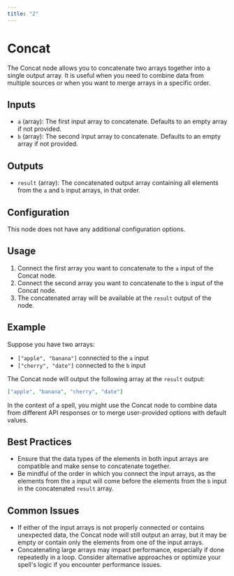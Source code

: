 ```yaml
---
title: "2"
---
```


# Concat

The Concat node allows you to concatenate two arrays together into a single output array. It is useful when you need to combine data from multiple sources or when you want to merge arrays in a specific order.

## Inputs

- `a` (array): The first input array to concatenate. Defaults to an empty array if not provided.
- `b` (array): The second input array to concatenate. Defaults to an empty array if not provided.

## Outputs

- `result` (array): The concatenated output array containing all elements from the `a` and `b` input arrays, in that order.

## Configuration

This node does not have any additional configuration options.

## Usage

1. Connect the first array you want to concatenate to the `a` input of the Concat node.
2. Connect the second array you want to concatenate to the `b` input of the Concat node.
3. The concatenated array will be available at the `result` output of the node.

## Example

Suppose you have two arrays:
- `["apple", "banana"]` connected to the `a` input
- `["cherry", "date"]` connected to the `b` input

The Concat node will output the following array at the `result` output:
```json
["apple", "banana", "cherry", "date"]
```

In the context of a spell, you might use the Concat node to combine data from different API responses or to merge user-provided options with default values.

## Best Practices

- Ensure that the data types of the elements in both input arrays are compatible and make sense to concatenate together.
- Be mindful of the order in which you connect the input arrays, as the elements from the `a` input will come before the elements from the `b` input in the concatenated `result` array.

## Common Issues

- If either of the input arrays is not properly connected or contains unexpected data, the Concat node will still output an array, but it may be empty or contain only the elements from one of the input arrays.
- Concatenating large arrays may impact performance, especially if done repeatedly in a loop. Consider alternative approaches or optimize your spell's logic if you encounter performance issues.